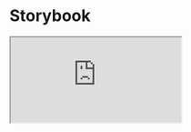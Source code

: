 # Storybook

<iframe
  src="https://elements.inovex.de/version/v7.1.2/?path=/story/docs-welcome--page"
  style={{
    position: 'absolute',
    left: 0,
    top: 120,
    height: 'calc(100vh - 120px)', // 120px = Navbar height
    width: '100%',
    border: 'none',
  }}
></iframe>
